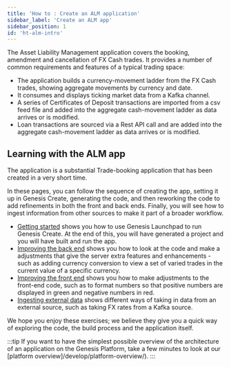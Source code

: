 ```yaml
---
title: 'How to : Create an ALM application'
sidebar_label: 'Create an ALM app'
sidebar_position: 1
id: 'ht-alm-intro'
---
```



The Asset Liability Management application covers the booking, amendment and cancellation of FX Cash trades. It provides a number of common requirements and features of a typical trading space:

- The application builds a currency-movement ladder from the FX Cash trades, showing aggregate movements by currency and date.
- It consumes and displays ticking market data from a Kafka channel.
- A series of Certificates of Deposit transactions are imported from a csv feed file and added into the aggregate cash-movement ladder as data arrives or is modified.
- Loan transactions are sourced via a Rest API call and are added into the aggregate cash-movement ladder as data arrives or is modified.

## Learning with the ALM app
The application is a substantial Trade-booking application that has been created in a very short time. 

In these pages, you can follow the sequence of creating the app, setting it up in Genesis Create, generating the code, and then reworking the code to add refinements in both the front and back ends. Finally, you will see how to ingest information from other sources to make it part of a broader workflow.

- [Getting started](/how-to/alm-app/ht-alm-getting-started/) shows you how to use Genesis Launchpad to run Genesis Create. At the end of this, you will have generated a project and you will have built and run the app.
- [Improving the back end](/how-to/alm-app/ht-alm-improving-back-end/) shows you how to look at the code and make a adjustments that give the server extra features and enhancements - such as adding currency conversion to view a set of varied trades in the current value of a specific currency.
- [Improving the front end](/how-to/alm-app/ht-alm-improving-front-end/) shows you how to make adjustments to the front-end code, such as to format numbers so that positive numbers are displayed in green and negative numbers in red.
- [Ingesting external data](/how-to/alm-app/ht-alm-ingesting-external/) shows different ways of taking in data from an external source, such as taking FX rates from a Kafka source.

We hope you enjoy these exercises; we believe they give you a quick way of exploring the code, the build process and the application itself.

:::tip 
If you want to have the simplest possible overview of the architecture of an application on the Genesis Platform, take a few minutes to look at our [platform overview]/develop/platform-overview/).
:::

